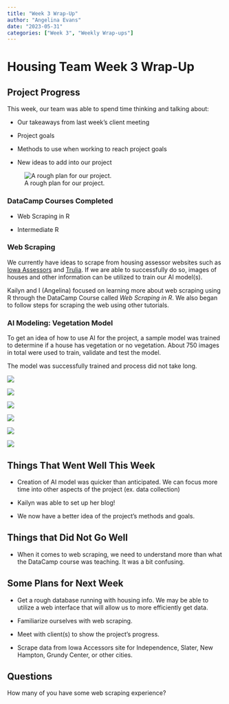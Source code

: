 ```yaml
---
title: "Week 3 Wrap-Up"
author: "Angelina Evans"
date: "2023-05-31"
categories: ["Week 3", "Weekly Wrap-ups"]
---
```


# Housing Team Week 3 Wrap-Up

## Project Progress

This week, our team was able to spend time thinking and talking about:

-   Our takeaways from last week's client meeting

-   Project goals

-   Methods to use when working to reach project goals

-   New ideas to add into our project

![A rough plan for our project.](projectPlan.jpg)

### DataCamp Courses Completed

-   Web Scraping in R

-   Intermediate R

### Web Scraping

We currently have ideas to scrape from housing assessor websites such as [Iowa Assessors](https://iowaassessors.com/) and [Trulia](https://www.trulia.com/). If we are able to successfully do so, images of houses and other information can be utilized to train our AI model(s).

Kailyn and I (Angelina) focused on learning more about web scraping using R through the DataCamp Course called *Web Scraping in R*. We also began to follow steps for scraping the web using other tutorials.

### AI Modeling: Vegetation Model

To get an idea of how to use AI for the project, a sample model was trained to determine if a house has vegetation or no vegetation. About 750 images in total were used to train, validate and test the model.

The model was successfully trained and process did not take long.

![](image1.jpg)

![](image2.jpg)

![](image3.jpg)

![](image4.jpg)

![](image5.jpg)

![](image6.jpg)

## Things That Went Well This Week

-   Creation of AI model was quicker than anticipated. We can focus more time into other aspects of the project (ex. data collection)

-   Kailyn was able to set up her blog!

-   We now have a better idea of the project's methods and goals.

## Things that Did Not Go Well

-    When it comes to web scraping, we need to understand more than what the DataCamp course was teaching. It was a bit confusing.

## Some Plans for Next Week

-   Get a rough database running with housing info. We may be able to utilize a web interface that will allow us to more efficiently get data.

-   Familiarize ourselves with web scraping.

-   Meet with client(s) to show the project's progress.

-   Scrape data from Iowa Accessors site for Independence, Slater, New Hampton, Grundy Center, or other cities. 

## Questions

How many of you have some web scraping experience?
